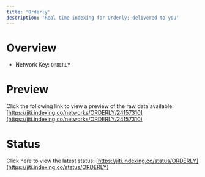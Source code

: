 ```yaml
---
title: 'Orderly'
description: 'Real time indexing for Orderly; delivered to you'
---
```


# Overview
- Network Key: `ORDERLY`

# Preview
Click the following link to view a preview of the raw data available: [https://jiti.indexing.co/networks/ORDERLY/24157310](https://jiti.indexing.co/networks/ORDERLY/24157310)

# Status
Click here to view the latest status: [https://jiti.indexing.co/status/ORDERLY](https://jiti.indexing.co/status/ORDERLY)

